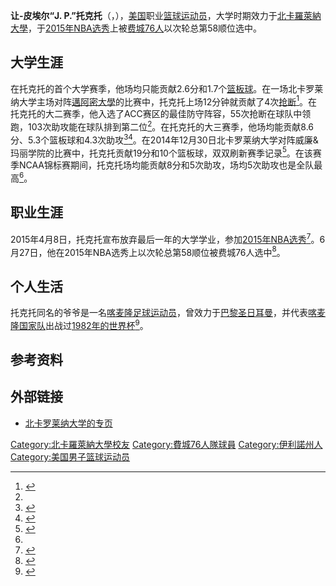 {{Infobox basketball biography
| name = J·P·托克托
| image =  
| image_size = 
| caption = 
| position = [[得分后卫|得分后卫]]
| height_ft = 6
| height_in = 6
| weight_lb = 200
| league = [[NBDL|NBDL]]
| team = 俄克拉荷马城蓝色
| number = 5
| nationality = {{USA}}
| birth_date = {{birth date and age|1993|9|15}}
| birth_place = {{USA}}[[伊利诺伊州|伊利诺伊州]][[罗克福德|罗克福德]]
| highschool = 梅诺莫尼福尔斯高中<br>（[[威斯康辛州|威斯康辛州]]梅诺莫尼福尔斯）
| college = [[北卡羅萊納大學|北卡羅萊納大學]]（2012-2015）
| draft_year = 2015 
| draft_round = 2
| draft_pick = 58 
| draft_team = [[费城76人|费城76人]]
| career_start = 2015
| highlights =
*[[NCAA|NCAA]] ACC赛区最佳防守阵容（2014）
}}

'''让-皮埃尔“J. P.”托克托'''（{{lang-fr|'''Jean-Pierre "J. P." Tokoto'''}}，{{bd|1993年|9月15日||}}），[[美国|美国]]职业[[篮球运动员|篮球运动员]]，大学时期效力于[[北卡羅萊納大學|北卡羅萊納大學]]，于[[2015年NBA选秀|2015年NBA选秀]]上被[[费城76人|费城76人]]以次轮总第58顺位选中。

==大学生涯==
在托克托的首个大学赛季，他场均只能贡献2.6分和1.7个[[篮板球|篮板球]]。在一场北卡罗莱纳大学主场对阵[[邁阿密大學|邁阿密大學]]的比赛中，托克托上场12分钟就贡献了4次[[抢断|抢断]]<ref name="bio">{{cite web|title=J. P. Tokoto Bio|url=http://www.goheels.com/ViewArticle.dbml?ATCLID=205698738|website=GoHeels.com|accessdate=2015-07-30|archive-date=2016-03-03|archive-url=https://web.archive.org/web/20160303182738/http://www.goheels.com/ViewArticle.dbml?ATCLID=205698738|dead-url=no}}</ref>。在托克托的大二赛季，他入选了ACC赛区的最佳防守阵容，55次抢断在球队中领跑，103次助攻能在球队排到第二位<ref name="bio"/>。在托克托的大三赛季，他场均能贡献8.6分、5.3个篮板球和4.3次助攻<ref>{{cite web|last1=|first1=|title=J.P. Tokoto prospects|url=http://www.nba.com/draft/2015/prospects/jp_tokoto?ls=iref:nba:draft:prospectindex|accessdate=2015-07-30|work=NBA.com|date=2015-06-27|deadurl=yes|archiveurl=https://web.archive.org/web/20150906041650/http://www.nba.com/draft/2015/prospects/jp_tokoto?ls=iref%3Anba%3Adraft%3Aprospectindex|archivedate=2015-09-06}}</ref><ref>{{cite news|last1=Wilco|first1=Daniel|title=A man full of surprises, ex-Tar Heel J.P. Tokoto prepares for NBA draft|url=http://www.si.com/nba/2015/06/18/jp-tokoto-nba-draft-mock-north-carolina-roy-williams-harrison-barnes-warriors|accessdate=2015-07-30|work=Sports Illustrated|date=2015-06-19|archive-date=2018-09-20|archive-url=https://web.archive.org/web/20180920010953/https://www.si.com/nba/2015/06/18/jp-tokoto-nba-draft-mock-north-carolina-roy-williams-harrison-barnes-warriors|dead-url=no}}</ref>。在2014年12月30日北卡罗莱纳大学对阵威廉&玛丽学院的比赛中，托克托贡献19分和10个篮板球，双双刷新赛季记录<ref>{{cite web|last1=|first1=|title=Tokoto Leads Carolina Past Tribe, 86-64|url=http://www.goheels.com/ViewArticle.dbml?ATCLID=209828595&DB_OEM_ID=3350|accessdate=2015-07-30|work=North Carolina University|date=2014-12-31|archive-date=2017-02-23|archive-url=https://web.archive.org/web/20170223015311/http://www.goheels.com/ViewArticle.dbml?DB_OEM_ID=3350&ATCLID=209828595|dead-url=no}}</ref>。在该赛季NCAA锦标赛期间，托克托场均能贡献8分和5次助攻，场均5次助攻也是全队最高<ref name="bio"/>。

==职业生涯==
2015年4月8日，托克托宣布放弃最后一年的大学学业，参加[[2015年NBA选秀|2015年NBA选秀]]<ref>{{cite web|url=http://yhoo.it/1NV3cD2|title=UNC's J.P. Tokoto to declare for the 2015 NBA draft|publisher=Yahoo|date=2015-04-08|accessdate=2015-07-30|archive-date=2019-10-17|archive-url=https://web.archive.org/web/20191017203630/https://sports.yahoo.com/news/unc-s-jp-tokoto-to-declare-for-the-2015-nba-draft-130246490-nba.html|dead-url=no}}</ref>。6月27日，他在2015年NBA选秀上以次轮总第58顺位被费城76人选中<ref>{{cite web|url=http://www.nba.com/sixers/news/150625-draft-release|title=Philadelphia 76ers Select Jahlil Okafor, Richaun Holmes, Arturas Gudaitis, J.P. Tokoto, And Luka Mitrovic In The 2015 NBA Draft|date=2015-06-27|work=NBA.com|accessdate=2015-07-30|archive-date=2018-05-06|archive-url=https://web.archive.org/web/20180506173422/http://www.nba.com/sixers/news/150625-draft-release|dead-url=no}}</ref>。

==个人生活==
托克托同名的爷爷是一名[[喀麦隆|喀麦隆]][[足球运动员|足球运动员]]，曾效力于[[巴黎圣日耳曼|巴黎圣日耳曼]]，并代表[[喀麦隆国家足球队|喀麦隆国家队]]出战过[[1982年世界盃足球賽|1982年的世界杯]]<ref>{{cite news|last1=Trowbridge|first1=Matt|title=High school hoops superstar Tokoto is one that got away|url=http://www.rrstar.com/x1103039625/High-school-hoops-superstar-is-one-that-got-away|accessdate=2015-07-30|work=Milwaukee Journal Sentinel|date=2010-01-31}}</ref>。

== 参考资料 ==
{{Reflist|2}}

==外部链接==
*[http://www.goheels.com/ViewArticle.dbml?ATCLID=205698738 北卡罗莱纳大学的专页] {{Wayback|url=http://www.goheels.com/ViewArticle.dbml?ATCLID=205698738 |date=20160303182738 }}
{{2015 NBA Draft}}

[[Category:北卡羅萊納大學校友|Category:北卡羅萊納大學校友]]
[[Category:費城76人隊球員|Category:費城76人隊球員]]
[[Category:伊利諾州人|Category:伊利諾州人]]
[[Category:美国男子篮球运动员|Category:美国男子篮球运动员]]
